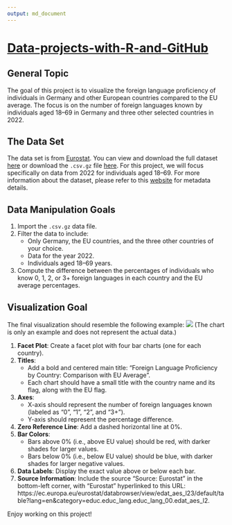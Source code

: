 ```yaml
---
output: md_document
---
```


# [Data-projects-with-R-and-GitHub](https://dr-eberle-zentrum.github.io/Data-projects-with-R-and-GitHub/)

## General Topic

The goal of this project is to visualize the foreign language proficiency of individuals in Germany and other European countries compared to the EU average. The focus is on the number of foreign languages known by individuals aged 18–69 in Germany and three other selected countries in 2022.

## The Data Set

The data set is from [Eurostat](https://ec.europa.eu/eurostat/en/). You can view and download the full dataset [here](https://ec.europa.eu/eurostat/databrowser/view/edat_aes_l23/default/table?lang=en&category=educ.educ_lang.educ_lang_00.edat_aes_l2) or download the `.csv.gz` file [here](lang_known.csv.gz). For this project, we will focus specifically on data from 2022 for individuals aged 18–69. For more information about the dataset, please refer to this [website](https://ec.europa.eu/eurostat/cache/metadata/en/trng_aes_12m_esms.htm) for metadata details.

## Data Manipulation Goals

1. Import the `.csv.gz` data file.
2. Filter the data to include:
   - Only Germany, the EU countries, and the three other countries of your choice.
   - Data for the year 2022.
   - Individuals aged 18–69 years.
3. Compute the difference between the percentages of individuals who know 0, 1, 2, or 3+ foreign languages in each country and the EU average percentages.


## Visualization Goal

The final visualization should resemble the following example: ![](examplechart.png) 
(The chart is only an example and does not represent the actual data.)

1. **Facet Plot**: Create a facet plot with four bar charts (one for each country).
2. **Titles**:
   - Add a bold and centered main title: "Foreign Language Proficiency by Country: Comparison with EU Average".
   - Each chart should have a small title with the country name and its flag, along with the EU flag.
3. **Axes**:
   - X-axis should represent the number of foreign languages known (labeled as "0", "1", "2", and "3+").
   - Y-axis should represent the percentage difference.
4. **Zero Reference Line**: Add a dashed horizontal line at 0%.
5. **Bar Colors**:
   - Bars above 0% (i.e., above EU value) should be red, with darker shades for larger values.
   - Bars below 0% (i.e., below EU value) should be blue, with darker shades for larger negative values.
6. **Data Labels**: Display the exact value above or below each bar.
7. **Source Information**: Include the source "Source: Eurostat" in the bottom-left corner, with "Eurostat" hyperlinked to this URL: https://ec.europa.eu/eurostat/databrowser/view/edat_aes_l23/default/table?lang=en&category=educ.educ_lang.educ_lang_00.edat_aes_l2.

Enjoy working on this project!
